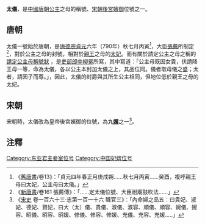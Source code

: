 '''太儀'''，是[[中國|中國]][[唐朝|唐朝]][[公主|公主]]之母的稱號、[[宋朝|宋朝]][[後宮|後宮]][[嬪御|嬪御]]位號之一。

== 唐朝 ==
太儀一號始於唐朝，是[[唐德宗|唐德宗]][[貞元_(唐朝)|貞元]]六年（790年）秋七月丙寅<ref>《[[舊唐書|舊唐書]]/卷13》：「貞元四年春正月庚戌朔......秋七月丙寅......癸酉，複呼親王母曰太妃，公主母曰太儀。」</ref>，大臣[[張薦|張薦]]所制定<ref>《[[新唐書|新唐書]]/卷161 張薦傳》：「......定太儀位號、大臣祔廟鼓吹法......」</ref>，對於公主之母的封號，相對於[[親王|親王]]之母的[[太妃|太妃]]。而有關於請定公主之母之稱的[http://zh.wikisource.org/wiki/%E8%AB%8B%E5%AE%9A%E5%85%AC%E4%B8%BB%E6%AF%8D%E7%A8%B1%E8%99%9F%E7%8B%80  請定公主母稱號狀] {{Wayback|url=http://zh.wikisource.org/wiki/%E8%AB%8B%E5%AE%9A%E5%85%AC%E4%B8%BB%E6%AF%8D%E7%A8%B1%E8%99%9F%E7%8B%80 |date=20211021230203 }}，是[[吏部|吏部]][[郎中|郎中]][[柳冕|柳冕]]所寫，其中寫道：「公主母既因女貴，伏請降王母一等，命為太儀，各以公主本封加太儀之上，其品位同。儀者取母儀之盛；太者，請因子而尊。」，因此，太儀的封爵與其所生公主相同，但地位低於親王之母的太妃。

== 宋朝 ==
宋朝時，太儀改為皇帝後宮嬪御的位號，為'''九[[嬪|嬪]]'''之一<ref>《[[宋史|宋史]] 卷一百六十三‧志第一百一十六 職官三》：「內命婦之品五：曰貴妃、淑妃、德妃、賢妃，曰大（太）儀、貴儀、淑儀、淑容、順儀、順容、婉儀、婉容、昭儀、昭容、昭媛、修儀、修容、修媛、充儀、充容、充媛.....」</ref>。

== 注釋 ==
{{Reflist|2}}

[[Category:东亚君主妾室位号|Category:东亚君主妾室位号]]
[[Category:中国妃嫔位号|Category:中国妃嫔位号]]